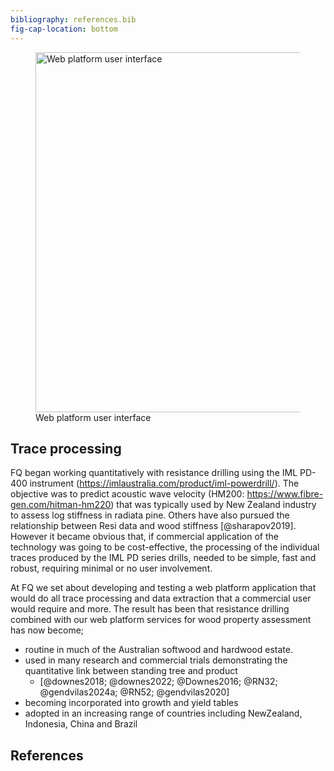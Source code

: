```yaml
---
bibliography: references.bib
fig-cap-location: bottom
---
```


![Web platform user interface](./images/WebPlatformGUI.png){width="6in" fig-align="center"}

## Trace processing

FQ began working quantitatively with resistance drilling using the IML PD-400 instrument (<https://imlaustralia.com/product/iml-powerdrill/>). The objective was to predict acoustic wave velocity (HM200: <https://www.fibre-gen.com/hitman-hm220>) that was typically used by New Zealand industry to assess log stiffness in radiata pine. Others have also pursued the relationship between Resi data and wood stiffness [@sharapov2019]. However it became obvious that, if commercial application of the technology was going to be cost-effective, the processing of the individual traces produced by the IML PD series drills, needed to be simple, fast and robust, requiring minimal or no user involvement.

At FQ we set about developing and testing a web platform application that would do all trace processing and data extraction that a commercial user would require and more. The result has been that resistance drilling combined with our web platform services for wood property assessment has now become;

-   routine in much of the Australian softwood and hardwood estate.
-   used in many research and commercial trials demonstrating the quantitative link between standing tree and product
    -   [@downes2018; @downes2022; @Downes2016; @RN32; @gendvilas2024a; @RN52; @gendvilas2020]
-   becoming incorporated into growth and yield tables
-   adopted in an increasing range of countries including NewZealand, Indonesia, China and Brazil

## References
